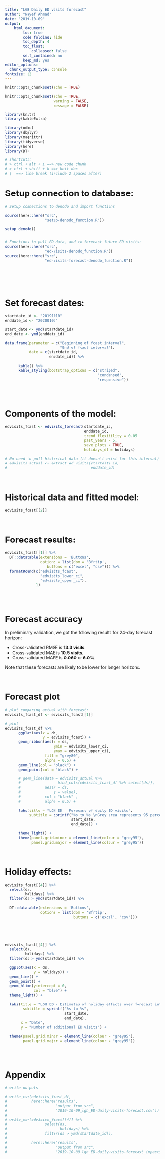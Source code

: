 ```yaml
---
title: "LGH Daily ED visits forecast"
author: "Nayef Ahmad"
date: "2019-10-09"
output: 
    html_document: 
        toc: true
        code_folding: hide
        toc_depth: 4
        toc_float: 
            collapsed: false
        self_contained: no
        keep_md: yes
editor_options: 
  chunk_output_type: console
fontsize: 12
---
```


```r
knitr::opts_chunk$set(echo = TRUE)

knitr::opts_chunk$set(echo = TRUE, 
                      warning = FALSE, 
                      message = FALSE)

library(knitr)
library(kableExtra)

library(odbc)
library(dbplyr)
library(magrittr)  
library(tidyverse)
library(here)
library(DT)

# shortcuts: 
# > ctrl + alt + i ==> new code chunk
# > ctrl + shift + k ==> knit doc 
# \  ==> line break (include 2 spaces after)

```

# Setup connection to database: 

```r
# Setup connections to denodo and import functions

source(here::here("src",
                  "setup-denodo_function.R"))

setup_denodo()


# Functions to pull ED data, and to forecast future ED visits:
source(here::here("src",
                  "ed-visits-denodo_function.R"))
source(here::here("src",
                  "ed-visits-forecast-denodo_function.R"))





```

\  
\  
\  

# Set forecast dates: 

```r
startdate_id <- "20191010"
enddate_id <- "20200103" 

start_date <- ymd(startdate_id)
end_date <- ymd(enddate_id)

data.frame(parameter = c("Beginning of fcast interval", 
                         "End of fcast interval"), 
           date = c(startdate_id, 
                    enddate_id)) %>% 
      
      kable() %>% 
      kable_styling(bootstrap_options = c("striped",
                                          "condensed", 
                                          "responsive"))
                                          


```

\  
\  
\  

# Components of the model: 
```r
edvisits_fcast <- edvisits_forecast(startdate_id,
                                    enddate_id,
                                    trend_flexibility = 0.05,
                                    past_years = 5, 
                                    save_plots = TRUE,
                                    holidays_df = holidays)

# No need to pull historical data (it doesn't exist for this interval)
# edvisits_actual <- extract_ed_visits(startdate_id,
#                                      enddate_id)


```

\  
\  
\  

# Historical data and fitted model: 
```r
edvisits_fcast[[2]]
```

\  
\  
\  

# Forecast results: 
```r
edvisits_fcast[[1]] %>%
  DT::datatable(extensions = 'Buttons', 
                options = list(dom = 'Bfrtip', 
                   buttons = c('excel', "csv"))) %>% 
  formatRound(c("edvisits_fcast", 
                "edvisits_lower_ci", 
                "edvisits_upper_ci"), 
              1)
  
```

\  
\  
\  

# Forecast accuracy
In preliminary validation, we got the following results for 24-day forecast horizon: 

* Cross-validated RMSE is **13.3 visits**. 
* Cross-validated MAE is **10.5 visits**. 
* Cross-validated MAPE is **0.060** or **6.0%**. 

Note that these forecasts are likely to be lower for longer horizons. 




\  
\  
\  

# Forecast plot 



```r
# plot comparing actual with forecast: 
edvisits_fcast_df <- edvisits_fcast[[1]]

# plot 
edvisits_fcast_df %>%
      ggplot(aes(x = ds,
                 y = edvisits_fcast)) +
      geom_ribbon(aes(x = ds,
                      ymin = edvisits_lower_ci,
                      ymax = edvisits_upper_ci),
                  fill = "grey80",
                  alpha = 0.5) +
      geom_line(col = "black") +
      geom_point(col = "black") +

      # geom_line(data = edvisits_actual %>% 
      #                 bind_cols(edvisits_fcast_df %>% select(ds)),
      #           aes(x = ds,
      #               y = value),
      #           col = "black" ,
      #           alpha = 0.5) +
      
      labs(title = "LGH ED - Forecast of daily ED visits", 
           subtitle = sprintf("%s to %s \nGrey area represents 95 percent prediction interval", 
                              start_date, 
                              end_date)) + 

      theme_light() +
      theme(panel.grid.minor = element_line(colour = "grey95"),
            panel.grid.major = element_line(colour = "grey95"))

```

\    

# Holiday effects: 


```r
edvisits_fcast[[4]] %>% 
  select(ds,
         holidays) %>% 
  filter(ds > ymd(startdate_id)) %>% 
  
  DT::datatable(extensions = 'Buttons', 
                options = list(dom = 'Bfrtip', 
                               buttons = c('excel', "csv"))) 
  
  

```

\  

```r
edvisits_fcast[[4]] %>% 
  select(ds,
         holidays) %>% 
  filter(ds > ymd(startdate_id)) %>% 
      
  ggplot(aes(x = ds, 
             y = holidays)) + 
  geom_line() + 
  geom_point() + 
  geom_hline(yintercept = 0, 
             col = "blue") + 
  theme_light() + 
  
  labs(title = "LGH ED - Estimates of holiday effects over forecast interval", 
        subtitle = sprintf("%s to %s",
                           start_date, 
                           end_date), 
       x = "Date", 
       y = "Number of additional ED visits") + 

  theme(panel.grid.minor = element_line(colour = "grey95"), 
        panel.grid.major = element_line(colour = "grey95"))
              


```


\  
\  
\  

# Appendix 

```r

# write outputs 

# write_csv(edvisits_fcast_df,
#           here::here("results", 
#                      "output from src",
#                      "2019-10-09_lgh_ED-daily-visits-forecast.csv"))
#                          
# write_csv(edvisits_fcast[[4]] %>% 
#                 select(ds,
#                        holidays) %>% 
#                 filter(ds > ymd(startdate_id)),
#           
#           here::here("results", 
#                      "output from src",
#                      "2019-10-09_lgh_ED-daily-visits-forecast_impacts-of-holidays.csv"))




```

